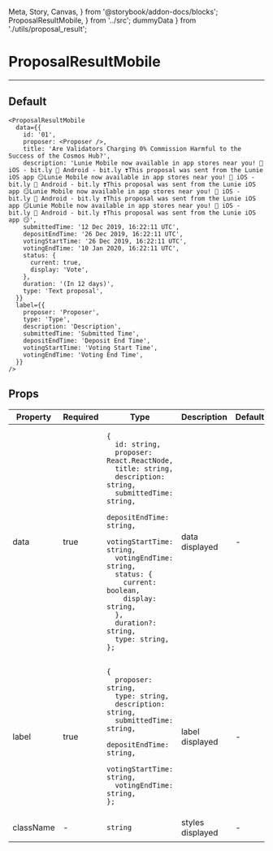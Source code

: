   Meta, Story, Canvas,
} from '@storybook/addon-docs/blocks';
  ProposalResultMobile,
} from '../src';
  dummyData
} from './utils/proposal_result';

<Meta title="ProposalResultMobile" component={ProposalResultMobile} />

# ProposalResultMobile
---

## Default
<Canvas>
  <Story name="Default">
    <ProposalResultMobile
      {...dummyData}
    />
  </Story>
</Canvas>

```
<ProposalResultMobile
  data={{
    id: '01',
    proposer: <Proposer />,
    title: 'Are Validators Charging 0% Commission Harmful to the Success of the Cosmos Hub?',
    description: 'Lunie Mobile now available in app stores near you! 📲 iOS - bit.ly 📲 Android - bit.ly ❣️This proposal was sent from the Lunie iOS app 😏Lunie Mobile now available in app stores near you! 📲 iOS - bit.ly 📲 Android - bit.ly ❣️This proposal was sent from the Lunie iOS app 😏Lunie Mobile now available in app stores near you! 📲 iOS - bit.ly 📲 Android - bit.ly ❣️This proposal was sent from the Lunie iOS app 😏Lunie Mobile now available in app stores near you! 📲 iOS - bit.ly 📲 Android - bit.ly ❣️This proposal was sent from the Lunie iOS app 😏',
    submittedTime: '12 Dec 2019, 16:22:11 UTC',
    depositEndTime: '26 Dec 2019, 16:22:11 UTC',
    votingStartTime: '26 Dec 2019, 16:22:11 UTC',
    votingEndTime: '10 Jan 2020, 16:22:11 UTC',
    status: {
      current: true,
      display: 'Vote',
    },
    duration: '(In 12 days)',
    type: 'Text proposal',
  }}
  label={{
    proposer: 'Proposer',
    type: 'Type',
    description: 'Description',
    submittedTime: 'Submitted Time',
    depositEndTime: 'Deposit End Time',
    votingStartTime: 'Voting Start Time',
    votingEndTime: 'Voting End Time',
  }}
/>
```

## Props
<table>
<thead>
  <tr>
    <th>Property</th>
    <th>Required</th>
    <th>Type</th>
    <th>Description</th>
    <th>Default</th>
  </tr>
  </thead>
  <tbody>
    <tr>
      <td>data</td>
      <td>true</td>
      <td>

```
{
  id: string,
  proposer: React.ReactNode,
  title: string,
  description: string,
  submittedTime: string,
  depositEndTime: string,
  votingStartTime: string,
  votingEndTime: string,
  status: {
    current: boolean,
    display: string,
  },
  duration?: string,
  type: string,
};
```

  </td>
    <td>data displayed</td>
    <td>-</td>
  </tr>
    <tr>
      <td>label</td>
      <td>true</td>
      <td>

```
{
  proposer: string,
  type: string,
  description: string,
  submittedTime: string,
  depositEndTime: string,
  votingStartTime: string,
  votingEndTime: string,
};
```

  </td>
    <td>label displayed</td>
    <td>-</td>
  </tr>
  <tr>
    <td>className</td>
    <td>-</td>
    <td>

`string`

  </td>
    <td>styles displayed</td>
    <td>-</td>
  </tr>
  </tbody>
</table>
<br/>